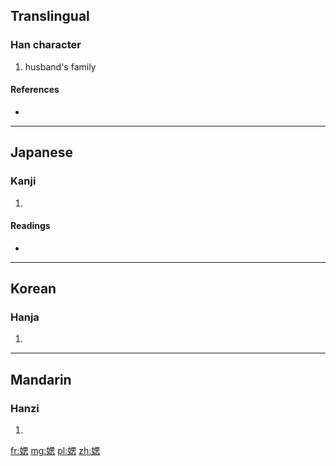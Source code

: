 ==Translingual==

===Han character===
{{Han char|rn=38|rad=女|as=09|sn=12|four=|canj=女田心 (VWP)|ids=⿰[[女]][[思]]}}

# husband's family

====References====
* {{Han ref|kx=0267.240|dkj=06529|dj=0534.220|hdz=21066.020|uh=5AA4|ud=23204}}

----

==Japanese==

===Kanji===
{{ja-kanji|grade=|rs=女09}}

# {{defn|lang=ja|sort=女09}}

====Readings====
* {{ja-readings|on=[[し]] (shi)|kun=}}

----

==Korean==

===Hanja===
{{ko-hanja|hangeul=시|rv=si|mr=si}}

# {{defn|lang=ko|sort=女09}}

----

==Mandarin==

===Hanzi===
{{cmn-hanzi|pin=[[sī]] ([[si1]])|wg=ssu<sup>1</sup>}}

# {{defn|lang=cmn|sort=女09}}

[[fr:媤]]
[[mg:媤]]
[[pl:媤]]
[[zh:媤]]